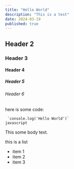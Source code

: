 ```yaml
---
title: "Hello World"
description: "This is a test"
date: 2024-03-19
published: true
---
```


## Header 2

### Header 3

#### Header 4

##### Header 5

###### Header 6

here is some code:

```
 `console.log('Hello World')`
javascript
```

This some body text.

this is a list

- item 1
- item 2
- item 3
